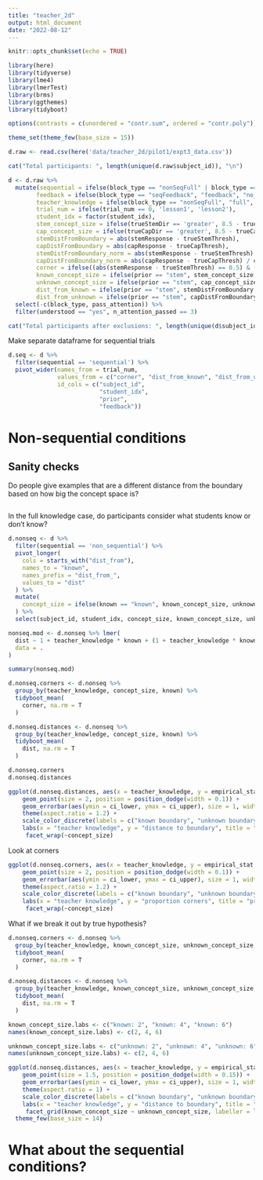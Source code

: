 ```yaml
---
title: "teacher_2d"
output: html_document
date: "2022-08-12"
---
```


```r
knitr::opts_chunk$set(echo = TRUE)
```

```r
library(here)
library(tidyverse)
library(lme4)
library(lmerTest)
library(brms)
library(ggthemes)
library(tidyboot)

options(contrasts = c(unordered = "contr.sum", ordered = "contr.poly"))

theme_set(theme_few(base_size = 15))
```

```r
d.raw <- read.csv(here('data/teacher_2d/pilot1/expt3_data.csv'))

cat("Total participants: ", length(unique(d.raw$subject_id)), "\n")

d <- d.raw %>% 
  mutate(sequential = ifelse(block_type == "nonSeqFull" | block_type == "nonSeqPartial", "non_sequential", "sequential"),
        feedback = ifelse(block_type == "seqFeedback", "feedback", "no_feedback"),
        teacher_knowledge = ifelse(block_type == "nonSeqFull", "full", "partial"),
        trial_num = ifelse(trial_num == 0, 'lesson1', 'lesson2'), 
        student_idx = factor(student_idx), 
        stem_concept_size = ifelse(trueStemDir == 'greater', 8.5 - trueStemThresh, trueStemThresh - 0.5),
        cap_concept_size = ifelse(trueCapDir == 'greater', 8.5 - trueCapThresh, trueCapThresh - 0.5),
        stemDistFromBoundary = abs(stemResponse - trueStemThresh),
        capDistFromBoundary = abs(capResponse - trueCapThresh), 
        stemDistFromBoundary_norm = abs(stemResponse - trueStemThresh) / stem_concept_size,
        capDistFromBoundary_norm = abs(capResponse - trueCapThresh) / cap_concept_size, 
        corner = ifelse((abs(stemResponse - trueStemThresh) == 0.5) & (abs(capResponse - trueCapThresh) == 0.5), TRUE, FALSE), 
        known_concept_size = ifelse(prior == "stem", stem_concept_size, cap_concept_size), 
        unknown_concept_size = ifelse(prior == "stem", cap_concept_size, stem_concept_size), 
        dist_from_known = ifelse(prior == "stem", stemDistFromBoundary, capDistFromBoundary), 
        dist_from_unknown = ifelse(prior == "stem", capDistFromBoundary, stemDistFromBoundary)) %>%  
  select(-c(block_type, pass_attention)) %>% 
  filter(understood == "yes", n_attention_passed == 3)

cat("Total participants after exclusions: ", length(unique(d$subject_id)))
```

Make separate dataframe for sequential trials
```r
d.seq <- d %>%
  filter(sequential == 'sequential') %>% 
  pivot_wider(names_from = trial_num,
              values_from = c("corner", "dist_from_known", "dist_from_unknown"),
              id_cols = c("subject_id", 
                          "student_idx",
                          "prior", 
                          "feedback"))
```

# Non-sequential conditions

## Sanity checks 

Do people give examples that are a different distance from the boundary based on how big the concept space is? 
```r

```



In the full knowledge case, do participants consider what students know or don't know? 

```r
d.nonseq <- d %>% 
  filter(sequential == 'non_sequential') %>% 
  pivot_longer(
    cols = starts_with("dist_from"), 
    names_to = "known", 
    names_prefix = "dist_from_", 
    values_to = "dist"
  ) %>% 
  mutate(
    concept_size = ifelse(known == "known", known_concept_size, unknown_concept_size)
  ) %>% 
  select(subject_id, student_idx, concept_size, known_concept_size, unknown_concept_size, teacher_knowledge, corner, known, dist)
```

```r
nonseq.mod <- d.nonseq %>% lmer(
  dist ~ 1 + teacher_knowledge * known + (1 + teacher_knowledge * known | subject_id) + (1 + teacher_knowledge * known | concept_size), 
  data = .
)

summary(nonseq.mod)
```




```r
d.nonseq.corners <- d.nonseq %>% 
  group_by(teacher_knowledge, concept_size, known) %>% 
  tidyboot_mean(
    corner, na.rm = T
  )

d.nonseq.distances <- d.nonseq %>% 
  group_by(teacher_knowledge, concept_size, known) %>% 
  tidyboot_mean(
    dist, na.rm = T
  )

d.nonseq.corners
d.nonseq.distances
```
```r
ggplot(d.nonseq.distances, aes(x = teacher_knowledge, y = empirical_stat, color = known)) + 
    geom_point(size = 2, position = position_dodge(width = 0.1)) + 
    geom_errorbar(aes(ymin = ci_lower, ymax = ci_upper), size = 1, width = 0, position = position_dodge(width = 0.15)) + 
    theme(aspect.ratio = 1.2) + 
    scale_color_discrete(labels = c("known boundary", "unknown boundary")) +
    labs(x = "teacher knowledge", y = "distance to boundary", title = "different 1d concept sizes", col = "student knowledge") +
     facet_wrap(~concept_size)
```
Look at corners

```r
ggplot(d.nonseq.corners, aes(x = teacher_knowledge, y = empirical_stat, color = known)) + 
    geom_point(size = 2, position = position_dodge(width = 0.1)) + 
    geom_errorbar(aes(ymin = ci_lower, ymax = ci_upper), size = 1, width = 0, position = position_dodge(width = 0.15)) + 
    theme(aspect.ratio = 1.2) + 
    scale_color_discrete(labels = c("known boundary", "unknown boundary")) +
    labs(x = "teacher knowledge", y = "proportion corners", title = "proportion corners", col = "student knowledge") +
     facet_wrap(~concept_size)

```


What if we break it out by true hypothesis? 

```r
d.nonseq.corners <- d.nonseq %>% 
  group_by(teacher_knowledge, known_concept_size, unknown_concept_size, known) %>% 
  tidyboot_mean(
    corner, na.rm = T
  )

d.nonseq.distances <- d.nonseq %>% 
  group_by(teacher_knowledge, known_concept_size, unknown_concept_size, known) %>% 
  tidyboot_mean(
    dist, na.rm = T
  )

```

```r
known_concept_size.labs <- c("known: 2", "known: 4", "known: 6")
names(known_concept_size.labs) <- c(2, 4, 6)

unknown_concept_size.labs <- c("unknown: 2", "unknown: 4", "unknown: 6")
names(unknown_concept_size.labs) <- c(2, 4, 6)

ggplot(d.nonseq.distances, aes(x = teacher_knowledge, y = empirical_stat, color = known)) + 
    geom_point(size = 1.5, position = position_dodge(width = 0.15)) + 
    geom_errorbar(aes(ymin = ci_lower, ymax = ci_upper), size = 1, width = 0, position = position_dodge(width = 0.15)) + 
    theme(aspect.ratio = 1) + 
    scale_color_discrete(labels = c("known boundary", "unknown boundary")) +
    labs(x = "teacher knowledge", y = "distance to boundary", title = "distance to boundary for each concept dimension", col = "student knowledge") +
     facet_grid(known_concept_size ~ unknown_concept_size, labeller = labeller(known_concept_size = known_concept_size.labs, unknown_concept_size = unknown_concept_size.labs)) + 
  theme_few(base_size = 14)
```


# What about the sequential conditions? 


